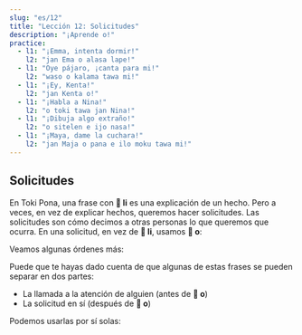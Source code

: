 ```yaml
---
slug: "es/12"
title: "Lección 12: Solicitudes"
description: "¡Aprende o!"
practice:
  - l1: "¡Emma, intenta dormir!"
    l2: "jan Ema o alasa lape!"
  - l1: "Oye pájaro, ¡canta para mi!"
    l2: "waso o kalama tawa mi!"
  - l1: "¡Ey, Kenta!"
    l2: "jan Kenta o!"
  - l1: "¡Habla a Nina!"
    l2: "o toki tawa jan Nina!"
  - l1: "¡Dibuja algo extraño!"
    l2: "o sitelen e ijo nasa!"
  - l1: "¡Maya, dame la cuchara!"
    l2: "jan Maja o pana e ilo moku tawa mi!"
---
```



## Solicitudes

En Toki Pona, una frase con **󱤧 li** es una explicación de un hecho. Pero a veces, en vez de explicar hechos, queremos hacer solicitudes. Las solicitudes son cómo decimos a otras personas lo que queremos que ocurra. En una solicitud, en vez de **󱤧 li**, usamos **󱥄 o**:

<List>
  <Word sl="o" m="inicia una solicitud, orden, instrucción, deseo" />
  <Sentence sl="ilo li sitelen e pipi." m="El móvil muestra un bicho." />
  <Sentence sl="ilo o sitelen e waso!" m="¡Móvil, por favor muestra un bicho!" />
</List>

Veamos algunas órdenes más:

<List>
  <Sentence sl="jan o lukin e lipu pona!" m="¡Gente, por favor leed el buen papel!" />
  <Sentence sl="soweli mi o moku pona!" m="¡Gato mío, por favor come bien!" />
  <Sentence sl="jan lili sina o kama wawa!" m="¡Espero que tu hijo se vuelva fuerte!" />
  <Sentence sl="pona o tawa sina!" m="¡Que la bondad vaya hacia ti! (¡Que la fortuna esté de tu lado!, ¡Te deseo lo mejor!)" />
</List>

Puede que te hayas dado cuenta de que algunas de estas frases se pueden separar en dos partes:
* La llamada a la atención de alguien (antes de **󱥄 o**)
* La solicitud en sí (después de **󱥄 o**)

Podemos usarlas por sí solas:

<List>
  <Sentence sl="jan Ema o pini e lupa tomo!" m="¡Emma, por favor cierra la puerta!" />
  <Sentence sl="jan Ema o!" m="¡Ey, Emma!" />
  <Sentence sl="o pini e lupa tomo!" m="¡Por favor cierra la puerta!" />
</List>

<Practice exercises={frontmatter.practice} />
